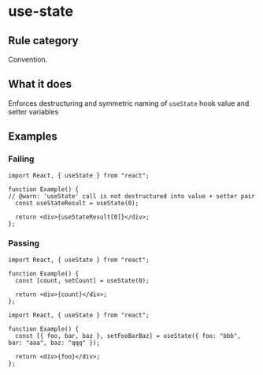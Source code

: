 # use-state

## Rule category

Convention.

## What it does

Enforces destructuring and symmetric naming of `useState` hook value and setter variables

## Examples

### Failing

```tsx twoslash
import React, { useState } from "react";

function Example() {
// @warn: 'useState' call is not destructured into value + setter pair
  const useStateResult = useState(0);

  return <div>{useStateResult[0]}</div>;
};
```

### Passing

```tsx twoslash
import React, { useState } from "react";

function Example() {
  const [count, setCount] = useState(0);

  return <div>{count}</div>;
};
```

```tsx twoslash
import React, { useState } from "react";

function Example() {
  const [{ foo, bar, baz }, setFooBarBaz] = useState({ foo: "bbb", bar: "aaa", baz: "qqq" });

  return <div>{foo}</div>;
};
```
